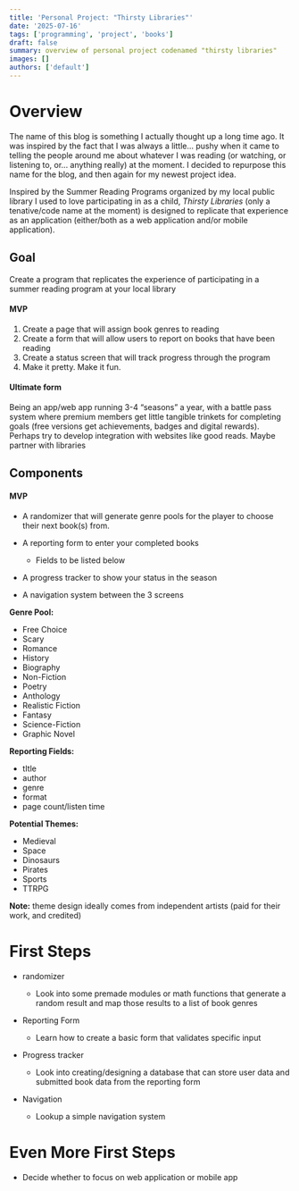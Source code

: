 ```yaml
---
title: 'Personal Project: "Thirsty Libraries"'
date: '2025-07-16'
tags: ['programming', 'project', 'books']
draft: false
summary: overview of personal project codenamed "thirsty libraries"
images: []
authors: ['default']
---
```


# Overview

The name of this blog is something I actually thought up a long time ago. It was inspired by the fact that I was always a little... pushy when it came to telling the people around me about whatever I was reading (or watching, or listening to, or... anything really) at the moment. I decided to repurpose this name for the blog, and then again for my newest project idea.

Inspired by the Summer Reading Programs organized by my local public library I used to love participating in as a child, *Thirsty Libraries* (only a tenative/code name at the moment) is designed to replicate that experience as an application (either/both as a web application and/or mobile application).

## Goal

Create a program that replicates the experience of participating in a summer reading program at your local library

#### MVP

1. Create a page that will assign book genres to reading
1. Create a form that will allow users to report on books that have been reading
1. Create a status screen that will track progress through the program
1.  Make it pretty. Make it fun.

#### Ultimate form

Being an app/web app running 3-4 “seasons” a year, with a battle pass system where premium members get little tangible trinkets for completing goals (free versions get achievements, badges and digital rewards). Perhaps try to develop integration with websites like good reads. Maybe partner with libraries

## Components

#### MVP

- A randomizer that will generate genre pools for the player to choose their next book(s) from.

- A reporting form to enter your completed books
    - Fields to be listed below
      
- A progress tracker to show your status in the season

- A navigation system between the 3 screens

**Genre Pool:**
- Free Choice
- Scary
- Romance
- History
- Biography
- Non-Fiction
- Poetry
- Anthology
- Realistic Fiction
- Fantasy
- Science-Fiction
- Graphic Novel

**Reporting Fields:**
- tItle
- author
- genre
- format
- page count/listen time 

**Potential Themes:**
- Medieval
- Space
- Dinosaurs
- Pirates
- Sports
- TTRPG

**Note:** theme design ideally comes from independent artists (paid for their work, and credited)

# First Steps
- randomizer
    - Look into some premade modules or math functions that generate a random result and map those results to a list of book genres

- Reporting Form
    - Learn how to create a basic form that validates specific input

- Progress tracker
    - Look into creating/designing a database that can store user data and submitted book data from the reporting form

- Navigation
    - Lookup a simple navigation system

# Even More First Steps
- Decide whether to focus on web application or mobile app